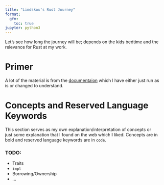 ```yaml
---
title: "Lindskou's Rust Journey"
format:
  gfm:
    toc: true
jupyter: python3
---
```


Let's see how long the journey will be; depends on the kids bedtime and the relevance for Rust at my work.

# Primer

A lot of the material is from the [documentaion](https://doc.rust-lang.org/rust-by-example/) which I have either just run as is or changed to understand.

# Concepts and Reserved Language Keywords

This section serves as my own explanation/interpretation of concepts or just some explanation that I found on the web which I liked. Concepts are in bold and reserved language keywords are in `code`.


### TODO:

 - Traits
 - `impl`
 - Borrowing/Ownership
 - ...
